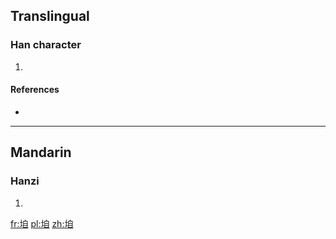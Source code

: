 ==Translingual==

===Han character===
{{Han char|rn=32|rad=土|as=06|sn=9|four=|canj=土竹月山 (GHBU)}}

# {{defn|Han|sort=土06}}

====References====
* {{Han ref|kx=0227.310|dkj=05032|dj=0463.200|hdz=10439.170|uh=578D|ud=22413}}

----

==Mandarin==

===Hanzi===
{{cmn-hanzi|pin=[[jì]] ([[ji4]]), [[léi]] ([[lei2]]), [[lèi]] ([[lei4]]), [[lǜ]] ([[lü4]])|wg=chi<sup>4</sup>, lei<sup>2</sup>, lei<sup>4</sup>, lü<sup>4</sup>}}

# {{defn|Mandarin|sort=土06}}

[[fr:垍]]
[[pl:垍]]
[[zh:垍]]